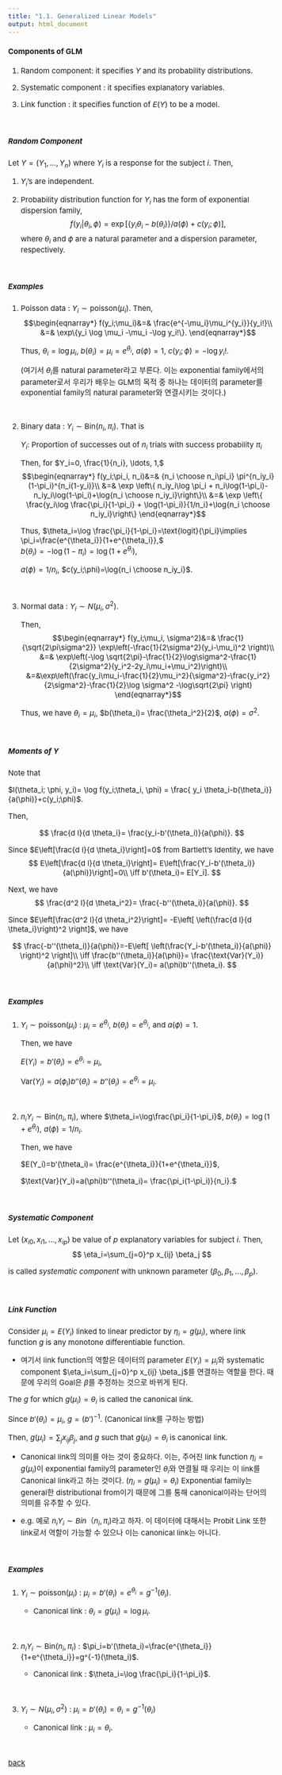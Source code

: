 ```yaml
---
title: "1.1. Generalized Linear Models"
output: html_document
---
```


<style type="text/css">

body, td {
   font-size: 15px;
}
pre {
  font-size: 15px
}
</style>

#### Components of GLM

1. Random component: it specifies $Y$ and its probability distributions.

2. Systematic component : it specifies explanatory variables.

3. Link function : it specifies function of $E(Y)$ to be a model.


&nbsp;&nbsp;

##### Random Component

Let $Y=(Y_1,\ldots,Y_n)$ where $Y_i$ is a response for the subject $i$. Then,

1. $Y_i$'s are independent.

2. Probability distribution function for $Y_i$ has the form of exponential dispersion family,
$$\begin{equation*}
f(y_i|\theta_i, \phi)= \exp[\{y_i\theta_i-b(\theta_i)\}/a(\phi)+c(y_i;\phi)],
\end{equation*}$$
where $\theta_i$ and $\phi$ are a natural parameter and a dispersion parameter, respectively.

&nbsp;&nbsp;

##### Examples
1. Poisson data : $Y_i \sim \text{poisson}(\mu_i)$. Then,
    $$\begin{eqnarray*}
      f(y_i;\mu_i)&=& \frac{e^{-\mu_i}\mu_i^{y_i}}{y_i!}\\
      &=& \exp\{y_i \log \mu_i -\mu_i -\log y_i!\}.
    \end{eqnarray*}$$
    
      Thus, $\theta_i=\log \mu_i$, $b(\theta_i)=\mu_i=e^{\theta_i}$, $a(\phi)=1$, $c(y_i;\phi)= -\log y_i!$.
    
     (여기서 $\theta_i$를 natural parameter라고 부른다. 이는 exponential family에서의 parameter로서 우리가 배우는 GLM의 목적 중 하나는 데이터의 parameter를 exponential family의 natural parameter와 연결시키는 것이다.) 
    
&nbsp;
    
2. Binary data : $Y_i \sim \text{Bin}(n_i, \pi_i)$. That is

      $Y_i$: Proportion of successes out of $n_i$ trials with success probability $\pi_i$ 
      
      Then, for $Y_i=0, \frac{1}{n_i}, \ldots, 1,$
      $$\begin{eqnarray*}
      f(y_i;\pi_i, n_i)&=& {n_i \choose n_i\pi_i} \pi^{n_iy_i}(1-\pi_i)^{n_i(1-y_i)}\\
                       &=& \exp \left\{ n_iy_i\log \pi_i + n_i\log(1-\pi_i)-n_iy_i\log(1-\pi_i)+\log{n_i \choose n_iy_i}\right\}\\
                       &=& \exp \left\{ \frac{y_i\log \frac{\pi_i}{1-\pi_i} + \log(1-\pi_i)}{1/n_i}+\log{n_i \choose n_iy_i}\right\}
      \end{eqnarray*}$$
    
      Thus, $\theta_i=\log \frac{\pi_i}{1-\pi_i}=\text{logit}{\pi_i}\implies \pi_i=\frac{e^{\theta_i}}{1+e^{\theta_i}},$     
      $b(\theta_i)= -\log(1-\pi_i)=\log(1+e^{\theta_i}),$
      
      $a(\phi)=1/n_i$, $c(y_i;\phi)=\log{n_i \choose n_iy_i}$.

&nbsp;

3. Normal data : $Y_i \sim N(\mu_i, \sigma^2)$.

      Then, 
      $$\begin{eqnarray*}
      f(y_i;\mu_i, \sigma^2)&=& \frac{1}{\sqrt{2\pi\sigma^2}} \exp\left(-\frac{1}{2\sigma^2}(y_i-\mu_i)^2 \right)\\
                       &=& \exp\left(-\log \sqrt{2\pi}-\frac{1}{2}\log\sigma^2-\frac{1}{2\sigma^2}(y_i^2-2y_i\mu_i+\mu_i^2)\right)\\
                       &=&\exp\left(\frac{y_i\mu_i-\frac{1}{2}\mu_i^2}{\sigma^2}-\frac{y_i^2}{2\sigma^2}-\frac{1}{2}\log \sigma^2 -\log\sqrt{2\pi} \right)
      \end{eqnarray*}$$
    
     Thus, we have $\theta_i=\mu_i$, $b(\theta_i)= \frac{\theta_i^2}{2}$, $a(\phi)=\sigma^2$.
     


&nbsp;&nbsp;

##### Moments of $Y$

Note that

$l(\theta_i; \phi, y_i)= \log f(y_i;\theta_i, \phi) = \frac{ y_i \theta_i-b(\theta_i)}{a(\phi)}+c(y_i;\phi)$.

Then,

$$
\frac{d l}{d \theta_i}= \frac{y_i-b'(\theta_i)}{a(\phi)}.
$$

Since $E\left[\frac{d l}{d \theta_i}\right]=0$ from Bartlett's Identity, we have
$$
E\left[\frac{d l}{d \theta_i}\right]= E\left[\frac{Y_i-b'(\theta_i)}{a(\phi)}\right]=0\\
\iff b'(\theta_i)= E[Y_i].
$$

Next, we have
$$
\frac{d^2 l}{d \theta_i^2}= \frac{-b''(\theta_i)}{a(\phi)}.
$$

Since $E\left[\frac{d^2 l}{d \theta_i^2}\right]= -E\left[ \left(\frac{d l}{d \theta_i}\right)^2 \right]$, we have

$$
\frac{-b''(\theta_i)}{a(\phi)}=-E\left[ \left(\frac{Y_i-b'(\theta_i)}{a(\phi)} \right)^2 \right]\\
\iff \frac{b''(\theta_i)}{a(\phi)}= \frac{\text{Var}(Y_i)}{a(\phi)^2}\\
\iff \text{Var}(Y_i)= a(\phi)b''(\theta_i).
$$

&nbsp;&nbsp;

##### Examples

1. $Y_i\sim \text{poisson}(\mu_i)$ : $\mu_i=e^{\theta_i}$, $b(\theta_i)= e^{\theta_i}$, and $a(\phi)=1$.

      Then, we have
      
      $E(Y_i)= b'(\theta_i)=e^{\theta_i}=\mu_i$,
      
      $\text{Var}(Y_i)=a(\phi_i)b''(\theta_i)= b''(\theta_i)=e^{\theta_i}=\mu_i$.
      
&nbsp;
      
2. $n_iY_i\sim \text{Bin}(n_i, \pi_i)$, where $\theta_i=\log\frac{\pi_i}{1-\pi_i}$, $b(\theta_i)=\log(1+e^{\theta_i})$, $a(\phi)=1/n_i$. 

    Then, we have
      
    $E(Y_i)=b'(\theta_i)= \frac{e^{\theta_i}}{1+e^{\theta_i}}$,
    
    $\text{Var}(Y_i)=a(\phi)b''(\theta_i)= \frac{\pi_i(1-\pi_i)}{n_i}.$



&nbsp;&nbsp;

##### Systematic Component

Let $(x_{i0},x_{i1},\ldots,x_{ip})$ be value of $p$ explanatory variables for subject $i$. Then,
$$
\eta_i=\sum_{j=0}^p x_{ij} \beta_j
$$

is called *systematic component* with unknown parameter $(\beta_0,\beta_1,\ldots,\beta_p)$.

&nbsp;&nbsp;

##### Link Function

Consider $\mu_i=E(Y_i)$ linked to linear predictor by $\eta_i = g(\mu_i)$, where link function $g$ is any monotone differentiable function.

* 여기서 link function의 역할은 데이터의 parameter $E(Y_i)=\mu_i$와 systematic component $\eta_i=\sum_{j=0}^p x_{ij} \beta_j$를 연결하는 역할을 한다. 때문에 우리의 Goal은 $\beta$를 추정하는 것으로 바뀌게 된다. 


The $g$ for which $g(\mu_i)=\theta_i$ is called the canonical link.

Since $b'(\theta_i)=\mu_i$, $g=(b')^{-1}$. (Canonical link를 구하는 방법)

Then, $g(\mu_i)= \sum_j x_{ij}\beta_j$, and $g$ such that $g(\mu_i)=\theta_i$ is canonical link.

* Canonical link의 의미를 아는 것이 중요하다. 이는, 주어진 link function $\eta_i = g(\mu_i)$이 exponential family의 parameter인 $\theta_i$와 연결될 때 우리는 이 link를 Canonical link라고 하는 것이다. ($\eta_i = g(\mu_i)=\theta_i$)  Exponential family는 general한 distributional from이기 때문에 그를 통해 canonical이라는 단어의 의미를 유추할 수 있다. 

* e.g. 예로 $n_iY_i\sim Bin（n_i, \pi_i)$라고 하자. 이 데이터에 대해서는 Probit Link 또한 link로서 역할이 가능할 수 있으나 이는 canonical link는 아니다. 

&nbsp;&nbsp;

##### Examples

1. $Y_i \sim \text{poisson}(\mu_i)$ : $\mu_i=b'(\theta_i)=e^{\theta_i}=g^{-1}(\theta_i)$.
 
      * Canonical link : $\theta_i=g(\mu_i)=\log \mu_i$.

  
   &nbsp;
   
2. $n_iY_i\sim \text{Bin}(n_i,\pi_i)$ : $\pi_i=b'(\theta_i)=\frac{e^{\theta_i}}{1+e^{\theta_i}}=g^{-1}(\theta_i)$.

   * Canonical link : $\theta_i=\log \frac{\pi_i}{1-\pi_i}$.
   
&nbsp;

3. $Y_i\sim N(\mu_i,\sigma^2)$ : $\mu_i=b'(\theta_i)= \theta_i= g^{-1}(\theta_i)$

   * Canonical link : $\mu_i= \theta_i$.

&nbsp;&nbsp;

[back](../glm.html)